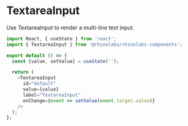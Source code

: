 
<Meta title="Components/TextareaInput/Codesandbox" />

# TextareaInput

Use TextareaInput to render a multi-line text input.

```js codesandbox=rhinolabs-components
import React, { useState } from 'react';
import { TextareaInput } from '@rhinolabs/rhinolabs-components';

export default () => {
  const [value, setValue] = useState('');

  return (
    <TextareaInput
      id="default"
      value={value}
      label="TextareaInput"
      onChange={event => setValue(event.target.value)}
    />
  );
};
```
